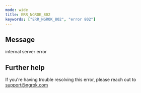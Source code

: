 ```yaml
---
mode: wide
title: ERR_NGROK_802
keywords: ["ERR_NGROK_802", "error 802"]
---
```


## Message

internal server error

## Further help

If you're having trouble resolving this error, please reach out to [support@ngrok.com](mailto:support@ngrok.com?subject=Help%20with%20ERR_NGROK_802)
